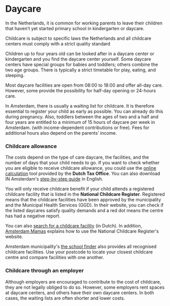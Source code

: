 # Daycare
In the Netherlands, it is common for working parents to leave their children that haven’t yet started primary school in kindergarten or daycare. 

<callout>
  Childcare is subject to specific laws the Netherlands and all childcare centers must comply with a strict quality standard
</callout>

Children up to four years old can be looked after in a daycare center or kindergarten and you find the daycare center yourself. Some daycare centers have special groups for babies and toddlers; others combine the two age groups. There is typically a strict timetable for play, eating, and sleeping.

Most daycare facilities are open from 08:00 to 18:00 and offer all-day care. However, some provide the possibility for half-day opening or 24-hours care. 

In Amsterdam, there is usually a waiting list for childcare. It is therefore essential to register your child as early as possible. You can already do this during pregnancy. Also, toddlers between the ages of two and a half and four years are entitled to a minimum of 15 hours of daycare per week in Amsterdam. (with income-dependent contributions or free). Fees for additional hours also depend on the parents’ income.

### Childcare allowance
The costs depend on the type of care daycare, the facilities, and the number of days that your child needs to go. If you want to check whether you are eligible to receive childcare allowance, you could use the [online calculation](https://www.belastingdienst.nl/rekenhulpen/toeslagen/) tool provided by the **Dutch Tax Office**. You can also download IN Amsterdam's [step-by-step guide](https://dutchreview.com/wp-content/uploads/Child-Benefits-Calculation-Tool.pdf) in English. 

You will only receive childcare benefit if your child attends a registered childcare facility that is listed in the **National Childcare Register**. Registered means that the childcare facilities have been approved by the municipality and the Municipal Health Services (GGD). In their website, you can check if the listed daycares satisfy quality demands and a red dot means the centre has had a negative report. 

You can also [search for a childcare facility](https://www.landelijkregisterkinderopvang.nl/pp/#/) (in Dutch). In addition, [Amsterdam Mamas](http://www.amsterdam-mamas.nl/articles/using-dutch-national-childcare-register) explains how to use the National Childcare Register's website. 

Amsterdam municipality's [the school finder](https://schoolwijzer.amsterdam.nl/en/) also provides all recognised childcare facilities. Use your postcode to locate your closest childcare centre and compare facilities with one another.

### Childcare through an employer
Although employers are encouraged to contribute to the cost of childcare, they are not legally obliged to do so. However, some employers rent spaces at daycare centers, and others have their own daycare centers. In both cases, the waiting lists are often shorter and lower costs. 
